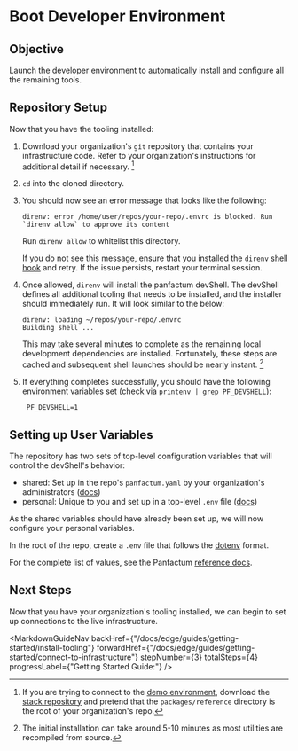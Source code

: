 
# Boot Developer Environment

## Objective

Launch the developer environment to automatically install and configure all the remaining tools.

## Repository Setup

Now that you have the tooling installed:

1. Download your organization's `git` repository that contains your infrastructure code.
   Refer to your organization's instructions for additional detail if necessary. [^2]

   [^2]: If you are trying to connect to the [demo environment](/stack/demo/live), download the [stack repository](https://github.com/Panfactum/stack)
       and pretend that the `packages/reference` directory is the root of your organization's repo.

2. `cd` into the cloned directory.

3. You should now see an error message that looks like the following:

   ```shellsession
   direnv: error /home/user/repos/your-repo/.envrc is blocked. Run `direnv allow` to approve its content
   ```

   Run `direnv allow` to whitelist this directory.

   If you do not see this message, ensure that you installed the `direnv` [shell hook](https://direnv.net/docs/hook.html) and retry. If the issue persists, restart your terminal session.

4. Once allowed, `direnv` will install the panfactum devShell. The devShell defines all additional tooling that needs to be installed, and the installer should immediately run. It will look similar to the below:

   ```shellsession
   direnv: loading ~/repos/your-repo/.envrc
   Building shell ...
   ```

   This may take several minutes to complete as the remaining local development dependencies are installed. Fortunately, these steps are
   cached and subsequent shell launches should be nearly instant. [^1]

   [^1]: The initial installation can take around 5-10 minutes as most utilities are recompiled from source.

5. If everything completes successfully, you should have the following environment variables set (check via `printenv | grep PF_DEVSHELL`):

   ```dotenv
    PF_DEVSHELL=1
   ```

## Setting up User Variables

The repository has two sets of top-level configuration variables that will control the devShell's behavior:

* shared: Set up in the repo's `panfactum.yaml` by your organization's administrators ([docs](/docs/edge/reference/configuration/repo-variables))
* personal: Unique to you and set up in a top-level `.env` file ([docs](/docs/edge/reference/configuration/dotenv))

As the shared variables should have already been set up, we will now configure your personal variables.

In the root of the repo, create a `.env` file that follows the [dotenv](https://www.dotenv.org/) format.

For the complete list of values, see the Panfactum [reference docs](/docs/edge/reference/configuration/dotenv).

## Next Steps

Now that you have your organization's tooling installed, we can begin to set up connections to the live
infrastructure.

<MarkdownGuideNav backHref={"/docs/edge/guides/getting-started/install-tooling"} forwardHref={"/docs/edge/guides/getting-started/connect-to-infrastructure"} stepNumber={3} totalSteps={4} progressLabel={"Getting Started Guide:"} />
